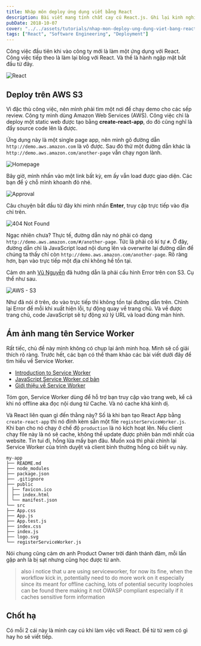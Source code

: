 ```yaml
---
title: Nhập môn deploy ứng dụng viết bằng React
description: Bài viết mang tính chất cay cú React.js. Ghi lại kinh nghiệm đau thương của tác giả khi deploy.
pubDate: 2018-10-07
cover: "../../assets/tutorials/nhap-mon-deploy-ung-dung-viet-bang-react/thumbnails.jpg"
tags: ["React", "Software Engineering", "Deployment"]
---
```


Công việc đầu tiên khi vào công ty mới là làm một ứng dụng với React. Công việc tiếp theo là làm lại blog với React. Và thế là hành ngập mặt bắt đầu từ đây.

![React](../../assets/tutorials/nhap-mon-deploy-ung-dung-viet-bang-react/thumbnails.jpg)

## Deploy trên AWS S3

Vì đặc thù công việc, nên mình phải tìm một nơi để chạy demo cho các sếp review. Công ty mình dùng Amazon Web Services (AWS). Công việc chỉ là deploy một static web được tạo bằng **create-react-app**, do đó cũng nghĩ là đẩy source code lên là được.

Ứng dụng này là một single page app, nên mình gõ đường dẫn `http://demo.aws.amazon.com` là vô được. Sau đó thử một đường dẫn khác là `http://demo.aws.amazon.com/another-page` vẫn chạy ngon lành.

![Homepage](../../assets/tutorials/nhap-mon-deploy-ung-dung-viet-bang-react/part-1__step-1.jpg)

Bây giờ, mình nhấn vào một link bất kỳ, em ấy vẫn load được giao diện. Các bạn để ý chỗ mình khoanh đỏ nhé.

![Approval](../../assets/tutorials/nhap-mon-deploy-ung-dung-viet-bang-react/part-1__step-2.jpg)

Câu chuyện bắt đầu từ đây khi mình nhấn **Enter**, truy cập trực tiếp vào địa chỉ trên.

![404 Not Found](../../assets/tutorials/nhap-mon-deploy-ung-dung-viet-bang-react/part-1__step-3.jpg)

Ngạc nhiên chưa? Thực tế, đường dẫn này nó phải có dạng `http://demo.aws.amazon.com/#/another-page`. Tức là phải có kí tự `#`. Ở đây, đường dẫn chỉ là JavaScript load nội dung lên và overwrite lại đường dẫn để chúng ta thấy chỉ còn `http://demo.aws.amazon.com/another-page`. Rõ ràng hơn, bạn vào trực tiếp một địa chỉ không hề tồn tại.

Cảm ơn anh [Vũ Nguyễn](https://www.linkedin.com/in/vunguyentuan/) đã hướng dẫn là phải cấu hình Error trên con S3. Cụ thể như sau.

![AWS - S3](../../assets/tutorials/nhap-mon-deploy-ung-dung-viet-bang-react/aws-s3.jpg)

Như đã nói ở trên, do vào trực tiếp thì không tồn tại đường dẫn trên. Chỉnh lại Error để mỗi khi xuất hiện lỗi, tự động quay về trang chủ. Và về được trang chủ, code JavaScript sẽ tự động xử lý URL và load đúng màn hình.

## Ám ảnh mang tên Service Worker

Rất tiếc, chủ đề này mình không có chụp lại ảnh minh hoạ. Mình sẽ cố giải thích rõ ràng. Trước hết, các bạn có thể tham khảo các bài viết dưới đây để tìm hiểu về Service Worker.

- [Introduction to Service Worker](https://support.google.com/partners/answer/7336697?hl=en)
- [JavaScript Service Worker cơ bản](https://kipalog.com/posts/JAVASCRIPT-SERVICE-WORKER-CO-BAN)
- [Giới thiệu về Service Worker](https://viblo.asia/p/gioi-thieu-ve-service-worker-Qbq5QLgXlD8)

Tóm gọn, Service Worker dùng để hỗ trợ bạn truy cập vào trang web, kể cả khi nó offline aka đọc nội dung từ Cache. Và nó cache khá kinh dị.

Và React liên quan gì đến thằng này? Số là khi bạn tạo React App bằng `create-react-app` thì nó đính kèm sẵn một file `registerServiceWorker.js`. Khi bạn cho nó chạy ở chế độ `production` là nó kích hoạt lên. Nếu client chạy file này là nó sẽ cache, không thể update được phiên bản mới nhất của website. Tin tui đi, hổng lừa mấy bạn đâu. Muốn xoá thì phải chỉnh lại Service Worker của trình duyệt và client bình thường hổng có biết vụ này.

```
my-app
├── README.md
├── node_modules
├── package.json
├── .gitignore
├── public
│ ├── favicon.ico
│ ├── index.html
│ └── manifest.json
└── src
├── App.css
├── App.js
├── App.test.js
├── index.css
├── index.js
├── logo.svg
└── registerServiceWorker.js
```

Nói chung cũng cảm ơn anh Product Owner trời đánh thánh đâm, mỗi lần gặp anh là bị sạt nhưng cũng học được từ anh.

> also i notice that u are using serviceworker, for now its fine, when the workflow kick in, potentially need to do more work on it especially since its meant for offline caching, lots of potential security loopholes can be found there making it not OWASP compliant especially if it caches sensitive form information

## Chốt hạ

Có mỗi 2 cái này là mình cay cú khi làm việc với React. Để từ từ xem có gì hay ho sẽ viết tiếp.
